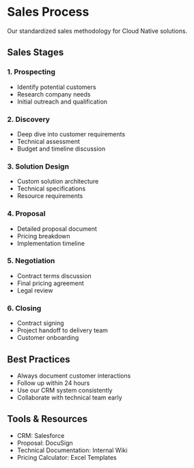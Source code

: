 # Sales Process

Our standardized sales methodology for Cloud Native solutions.

## Sales Stages

### 1. Prospecting
- Identify potential customers
- Research company needs
- Initial outreach and qualification

### 2. Discovery
- Deep dive into customer requirements
- Technical assessment
- Budget and timeline discussion

### 3. Solution Design
- Custom solution architecture
- Technical specifications
- Resource requirements

### 4. Proposal
- Detailed proposal document
- Pricing breakdown
- Implementation timeline

### 5. Negotiation
- Contract terms discussion
- Final pricing agreement
- Legal review

### 6. Closing
- Contract signing
- Project handoff to delivery team
- Customer onboarding

## Best Practices

- Always document customer interactions
- Follow up within 24 hours
- Use our CRM system consistently
- Collaborate with technical team early

## Tools & Resources

- CRM: Salesforce
- Proposal: DocuSign
- Technical Documentation: Internal Wiki
- Pricing Calculator: Excel Templates

